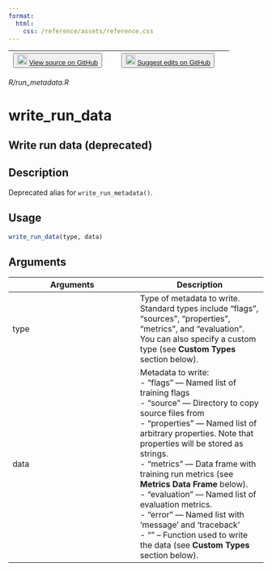 ```yaml
---
format:
  html:
    css: /reference/assets/reference.css
---
```


| <button class="button"> ![](/reference/assets/GitHub-Mark-32px.png){width="20"} [View source on GitHub](https://github.com/rstudio/tfruns//blob/main/R/run_metadata.R) </button> | <button class="button"> ![](/reference/assets/GitHub-Mark-32px.png){width="20"} [Suggest edits on GitHub](https://github.com/rstudio/tfruns//edit/main/R/run_metadata.R) </button> |
|:------------------------------:|:--------------------------------------:|

*R/run_metadata.R*

# write_run_data

## Write run data (deprecated)

## Description
Deprecated alias for `write_run_metadata()`. 


## Usage
```r
write_run_data(type, data) 
```

## Arguments
|Arguments|Description|
|---|---|
| type | Type of metadata to write. Standard types include "flags", "sources", "properties", "metrics", and "evaluation". You can also specify a custom type (see **Custom Types** section below). |
| data | Metadata to write: <br>- "flags" --- Named list of training flags <br>- "source" --- Directory to copy source files from <br>- "properties" --- Named list of arbitrary properties. Note that properties will be stored as strings. <br>- "metrics" --- Data frame with training run metrics (see **Metrics Data Frame** below). <br>- "evaluation" --- Named list of evaluation metrics. <br>- "error" --- Named list with 'message' and 'traceback' <br>- "<custom>" -- Function used to write the data (see **Custom Types** section below).  |







